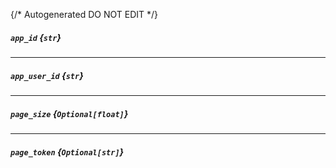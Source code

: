 {/* Autogenerated DO NOT EDIT  */}
##### `app_id` *{`str`}*

---
##### `app_user_id` *{`str`}*

---
##### `page_size` *{`Optional[float]`}*

---
##### `page_token` *{`Optional[str]`}*


